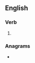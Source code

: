 ==English==

===Verb===
{{head|en|verb form}}

# {{en-past of|canoodle}}

===Anagrams===
* {{anagrams|en|dodecanol}}